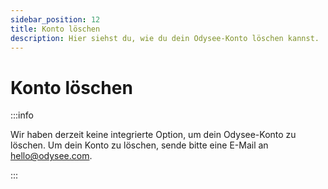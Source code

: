---
sidebar_position: 12
title: Konto löschen
description: Hier siehst du, wie du dein Odysee-Konto löschen kannst.
---

# Konto löschen

:::info

Wir haben derzeit keine integrierte Option, um dein Odysee-Konto zu löschen. Um dein Konto zu löschen, sende bitte eine E-Mail an hello@odysee.com.

:::
